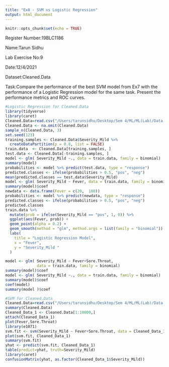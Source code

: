 ```yaml
---
title: "Ex8 - SVM vs Logistic Regression"
output: html_document
---
```


```r
knitr::opts_chunk$set(echo = TRUE)
```
Register Number:19BLC1186

Name:Tarun Sidhu

Lab Exercise No:9

Date:12/4/2021

Dataset:Cleaned.Data

Task:Compare the performance of the best SVM model from Ex7 with the performance of a Logistic Regression model for the same task. Present the performance metrics and ROC curves. 

```r
#Logistic Regression for Cleaned.Data
library(tidyverse)
library(caret)
Cleaned.Data=read.csv("/Users/tarunsidhu/Desktop/Sem 4/ML/ML(Lab)/Data Sets/Cleaned-Data.csv")
Cleaned.Data <- na.omit(Cleaned.Data)
sample_n(Cleaned.Data, 3)
set.seed(123)
training.samples <- Cleaned.Data$Severity_Mild %>% 
  createDataPartition(p = 0.8, list = FALSE)
train.data  <- Cleaned.Data[training.samples, ]
test.data <- Cleaned.Data[-training.samples, ]
model <- glm( Severity_Mild ~., data = train.data, family = binomial)
summary(model)
probabilities <- model %>% predict(test.data, type = "response")
predicted.classes <- ifelse(probabilities > 0.5, "pos", "neg")
mean(predicted.classes == test.data$Severity_Mild)
model <- glm( Severity_Mild ~ Fever, data = train.data, family = binomial)
summary(model)$coef
newdata <- data.frame(Fever = c(20,  180))
probabilities <- model %>% predict(newdata, type = "response")
predicted.classes <- ifelse(probabilities > 0.5, "pos", "neg")
predicted.classes
train.data %>%
  mutate(prob = ifelse(Severity_Mild == "pos", 1, 0)) %>%
  ggplot(aes(Fever, prob)) +
  geom_point(alpha = 0.2) +
  geom_smooth(method = "glm", method.args = list(family = "binomial")) +
  labs(
    title = "Logistic Regression Model", 
    x = "Fever",
    y = "Severity_Mild "
  )

model <- glm( Severity_Mild ~ Fever+Sore.Throat, 
              data = train.data, family = binomial)
summary(model)$coef
model <- glm( Severity_Mild ~., data = train.data, family = binomial)
summary(model)$coef
coef(model)
summary(model )$coef

#SVM for Cleaned.Data
Cleaned.Data=read.csv("/Users/tarunsidhu/Desktop/Sem 4/ML/ML(Lab)/Data Sets/Cleaned-Data.csv")
summary(Cleaned.Data)
Cleaned_Data_1 <- Cleaned.Data[1:10000,]
attach(Cleaned_Data_1)
plot(Fever,Sore.Throat)
library(e1071)
svm.fit <- svm(Severity_Mild ~ Fever+Sore.Throat, data = Cleaned_Data_1, type='C-classification', kernel='linear', cost=10, scale=FALSE)
plot(svm.fit, Cleaned_Data_1)
summary(svm.fit)
yhat <- predict(svm.fit, Cleaned_Data_1)
table(predict=yhat, truth=Severity_Mild)
library(caret)
confusionMatrix(yhat, as.factor(Cleaned_Data_1$Severity_Mild))
```

